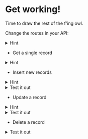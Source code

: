 # Get working!

Time to draw the rest of the f'ing owl.

Change the routes in your API:

<details>
<summary>Hint</summary>
<div>
Your requests will now be asynchronous, so you'll need to use `async`/`await` or `.then()`/`.catch()` to handle the promises.

You can set the callback as a async function, and then await the database response.

```js
app.get('/books', async (req, res) => {
  const books = await db.collection('books').find() //...
  // ...
})
```

</div>
</details>

- Get a single record

<details>
<summary>Hint</summary>
<div>
Remember to change the `:id` parameter from a string to an `ObjectId` this time. To do so, you will need to import it.

```js
import { ObjectId } from 'mongodb'
```
</div>
</details>

- Insert new records

<details>
<summary>Hint</summary>
<div>
You'll need to read the body of the request. Make sure you have the `express.json()` middleware in place.

```js
app.use(express.json())
```

</div>
</details>

<details>
<summary>Test it out</summary>
<div>
Test your API using the following curl command:

```sh
curl -X POST -H "Content-type: application/json" -d '{"title": "Lord of the Rings", "author": "J.R.R. Tolkien", "pages": 1523, "read": false}' localhost:5050/books
```

</div>
</details>

- Update a record

<details>
<summary>Hint</summary>
<div>
To update a record, you will need to use the `$set` operator. You can read more about it [here](https://docs.mongodb.com/manual/reference/operator/update/set/).
</div>
</details>

<details>
<summary>Test it out</summary>
<div>
Test your API using the following curl command (changing the last part of the URL to an existing ID):

```sh
curl -X PUT -H "Content-type: application/json" -d '{"read": true}' localhost:5050/books/649dd95cbf8cbb6229b09b93
```

</div>
</details>

- Delete a record

<details>
<summary>Test it out</summary>
<div>
Test your API using the following curl command (changing the last part of the URL to an existing ID):

```sh
curl -X DELETE localhost:5050/books/649dd95cbf8cbb6229b09b93
```

</div>
</details>